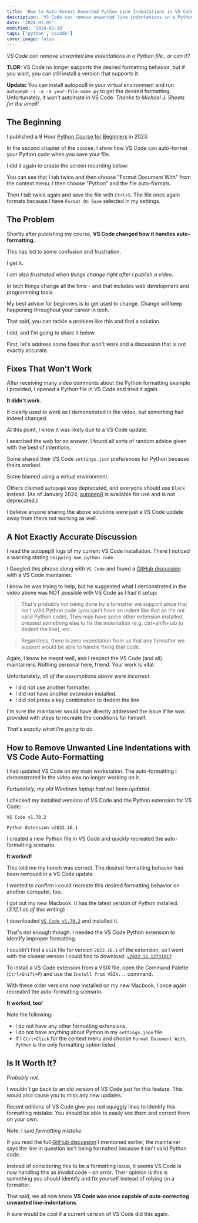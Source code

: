 ```yaml
---
title: 'How to Auto-Format Unwanted Python Line Indentations in VS Code'
description: 'VS Code can remove unwanted line indentations in a Python file.'
date: '2024-01-05'
modified: '2024-02-10'
tags: ['python','vscode']
cover_image: false
---
```


_VS Code can remove unwanted line indentations in a Python file.. or can it?_

**TLDR:** VS Code no longer supports the desired formatting behavior, but if you want, you can still install a version that supports it.

**Update:** You can install autopep8 in your virtual environment and run `autopep8 -i -a -a your-file-name.py` to get the desired formatting. Unfortunately, it won't automate in VS Code. _Thanks to Michael J. Sheets for the email!_ 

## The Beginning 

I published a 9 Hour [Python Course for Beginners](https://youtu.be/H2EJuAcrZYU) in 2023. 

In the second chapter of the course, I show how VS Code can auto-format your Python code when you save your file. 

I did it again to create the screen recording below:

<CustomImage src="https://raw.githubusercontent.com/gitdagray/my-blogposts/main/images/python-auto-format-indents.gif" alt="VS Code Python auto-formatting unwanted indentations" width={600} height={375} />

You can see that I tab twice and then choose "Format Document With" from the context menu. I then choose "Python" and the file auto-formats. 

Then I tab twice again and save the file with `Ctrl+S`. The file once again formats because I have `Format On Save` selected in my settings.

## The Problem

Shortly after publishing my course, **VS Code changed how it handles auto-formatting.** 

This has led to some confusion and frustration.

I get it. 

_I am also frustrated when things change right after I publish a video._ 

In tech things change all the time - and that includes web development and programming tools. 

My best advice for beginners is to get used to change. Change will keep happening throughout your career in tech. 

That said, you can tackle a problem like this and find a solution. 

I did, and I'm going to share it below. 

First, let's address some fixes that won't work and a discussion that is not exactly accurate.

## Fixes That Won't Work  

After receiving many video comments about the Python formatting example I provided, I opened a Python file in VS Code and tried it again. 

**It didn't work.** 

It clearly _used to work_ as I demonstrated in the video, but something had indeed changed. 

At this point, I knew it was likely due to a VS Code update. 

I searched the web for an answer. I found all sorts of random advice given with the best of intentions. 

Some shared their VS Code `settings.json` preferences for Python because theirs worked. 

Some blamed using a virtual environment. 

Others claimed `autopep8` was deprecated, and everyone should use `black` instead. (As of January 2024, [autopep8](https://marketplace.visualstudio.com/items?itemName=ms-python.autopep8) is available for use and is not deprecated.)

I believe anyone sharing the above solutions were just a VS Code update away from theirs not working as well. 

## A Not Exactly Accurate Discussion  

I read the autopep8 logs of my current VS Code installation. There I noticed a warning stating `Skipping non python code`. 

I Googled this phrase along with `VS Code` and found a [GitHub discussion](https://github.com/microsoft/vscode-python/discussions/21201) with a VS Code maintainer. 

I know he was trying to help, but he suggested what I demonstrated in the video above was NOT possible with VS Code as I had it setup: 

> That's probably not being done by a formatter we support since that isn't valid Python code (you can't have an indent like that as it's not valid Python code). They may have some other extension installed, pressed something else to fix the indentation (e.g. ctrl+shift+tab to dedent the line), etc.

> Regardless, there is zero expectation from us that any formatter we support would be able to handle fixing that code.

Again, I know he meant well, and I respect the VS Code (and all) maintainers. Nothing personal here, friend. Your work is vital. 

Unfortunately, _all of the assumptions above were incorrect_. 
- I did not use another formatter. 
- I did not have another extension installed. 
- I did not press a key combination to dedent the line 

I'm sure the maintainer would have directly addressed the issue if he was provided with steps to recreate the conditions for himself. 

_That's exactly what I'm going to do._

## How to Remove Unwanted Line Indentations with VS Code Auto-Formatting

I had updated VS Code on my main workstation. The auto-formatting I demonstrated in the video was no longer working on it.

_Fortunately, my old Windows laptop had not been updated_. 

I checked my installed versions of VS Code and the Python extension for VS Code: 

`VS Code v1.70.2`

`Python Extension v2022.16.1`

I created a new Python file in VS Code and quickly recreated the auto-formatting scenario. 

**It worked!**

<CustomImage src="https://raw.githubusercontent.com/gitdagray/my-blogposts/main/images/python-auto-format-indents.gif" alt="VS Code Python auto-formatting unwanted indentations" width={600} height={375} />

This told me my hunch was correct. The desired formatting behavior had been removed in a VS Code update.

I wanted to confirm I could recreate this desired formatting behavior on another computer, too. 

I got out my new Macbook. It has the latest version of Python installed. (_3.12.1 as of this writing_) 

I downloaded [`VS Code v1.70.2`](https://code.visualstudio.com/updates/v1_70) and installed it.

That's not enough though. I needed the VS Code Python extension to identify improper formatting. 

I couldn't find a `VSIX` file for version `2022.16.1` of the extension, so I went with the closest version I could find to download: [`v2022.15.12731017`](https://www.vsixhub.com/go.php?post_id=101360&app_id=f1f59ae4-9318-4f3c-a9b5-81b2eaa5f8a5&s=4WVwftKw6Tl%2FA&link=https%3A%2F%2Ff2.vsixhub.com%2Ffile.php%3Fversion%3D2022.15.12731017%26ext_name%3Dpython)

To install a VS Code extension from a VSIX file, open the Command Palette (`Ctrl+Shift+P`) and use the `Install from VSIX...` command. 

With these older versions now installed on my new Macbook, I once again recreated the auto-formatting scenario. 

**It worked, too!**

<CustomImage src="https://raw.githubusercontent.com/gitdagray/my-blogposts/main/images/python-auto-format-indents.gif" alt="VS Code Python auto-formatting unwanted indentations" width={600} height={375} />

Note the following:
- I do not have any other formatting extensions. 
- I do not have anything about Python in my `settings.json` file.
- If I `Ctrl+Click` for the context menu and choose `Format Document With`, `Python` is the only formatting option listed.

## Is It Worth It?

_Probably not_. 

I wouldn't go back to an old version of VS Code just for this feature. This would also cause you to miss any new updates. 

Recent editions of VS Code give you red squiggly lines to identify this formatting mistake. You should be able to easily see them and correct them on your own. 

Note: I said _formatting mistake_. 

If you read the full [GitHub discussion](https://github.com/microsoft/vscode-python/discussions/21201) I mentioned earlier, the maintainer says the line in question isn't being formatted because it isn't valid Python code.

Instead of considering this to be a formatting issue, it seems VS Code is now handling this as invalid code - _an error_. Their opinion is this is something you should identify and fix yourself instead of relying on a formatter.

That said, we all now know **VS Code was once capable of auto-correcting unwanted line-indentations**. 

It sure would be cool if a current version of VS Code did this again.